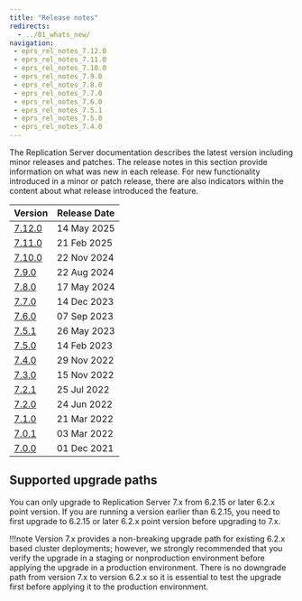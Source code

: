 ```yaml
---
title: "Release notes"
redirects:
  - ../01_whats_new/
navigation:
 - eprs_rel_notes_7.12.0
 - eprs_rel_notes_7.11.0
 - eprs_rel_notes_7.10.0
 - eprs_rel_notes_7.9.0
 - eprs_rel_notes_7.8.0
 - eprs_rel_notes_7.7.0
 - eprs_rel_notes_7.6.0
 - eprs_rel_notes_7.5.1
 - eprs_rel_notes_7.5.0
 - eprs_rel_notes_7.4.0
---
```



The Replication Server documentation describes the latest version including minor releases and patches. The release notes in this section provide information on what was new in each release. For new functionality introduced in a minor or patch release, there are also indicators within the content about what release introduced the feature.

| Version                          | Release Date |
|----------------------------------|--------------|
| [7.12.0](eprs_rel_notes_7.12.0)  | 14 May 2025  |
| [7.11.0](eprs_rel_notes_7.11.0)  | 21 Feb 2025  |
| [7.10.0](eprs_rel_notes_7.10.0)  | 22 Nov 2024  |
| [7.9.0](eprs_rel_notes_7.9.0)    | 22 Aug 2024  |
| [7.8.0](eprs_rel_notes_7.8.0)    | 17 May 2024  |
| [7.7.0](eprs_rel_notes_7.7.0)    | 14 Dec 2023  |
| [7.6.0](eprs_rel_notes_7.6.0)    | 07 Sep 2023  |
| [7.5.1](eprs_rel_notes_7.5.1)    | 26 May 2023  |
| [7.5.0](eprs_rel_notes_7.5.0)    | 14 Feb 2023  |
| [7.4.0](eprs_rel_notes_7.4.0)    | 29 Nov 2022  |
| [7.3.0](15_eprs_rel_notes_7.3.0) | 15 Nov 2022  |
| [7.2.1](16_eprs_rel_notes_7.2.1) | 25 Jul 2022  |
| [7.2.0](17_eprs_rel_notes_7.2.0) | 24 Jun 2022  |
| [7.1.0](18_eprs_rel_notes_7.1.0) | 21 Mar 2022  |
| [7.0.1](19_eprs_rel_notes_7.0.1) | 03 Mar 2022  |
| [7.0.0](20_eprs_rel_notes_7.0.0) | 01 Dec 2021  |

## Supported upgrade paths

You can only upgrade to Replication Server 7.x from 6.2.15 or later 6.2.x point version. If you are running a version earlier than 6.2.15, you need to first upgrade to 6.2.15 or later 6.2.x point version before upgrading to 7.x.

!!!note
   Version 7.x provides a non-breaking upgrade path for existing 6.2.x based cluster deployments; however, we strongly recommended that you verify the upgrade in a staging or nonproduction environment before applying the upgrade in a production environment. There is no downgrade path from version 7.x to version 6.2.x so it is essential to test the upgrade first before applying it to the production environment.  

